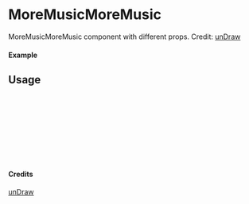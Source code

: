
<Meta of={MoreMusicMoreMusic} title="unDraw/MoreMusicMoreMusic" />

# MoreMusicMoreMusic

MoreMusicMoreMusic component with different props.
Credit: [unDraw](https://undraw.co/illustrations)

#### Example

<Canvas of={MoreMusicMoreMusic.Primary} />

## Usage

```ts
import { MoreMusicMoreMusic } from "yadl-ui";

const Example = () => {
  return (
      <MoreMusicMoreMusic />
  );
};

export default Example;
```

#### Credits
[unDraw](https://undraw.co/illustrations)
